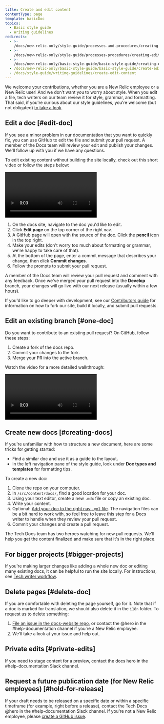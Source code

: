 ```yaml
---
title: Create and edit content
contentType: page
template: basicDoc
topics:
  - Basic style guide
  - Writing guidelines
redirects:
  - >-
    /docs/new-relic-only/style-guide/processes-and-procedures/creating-and-editing-content
  - >-
    /docs/new-relic-only/style-guide/processes-procedures/creating-editing-content
  - >-
    /docs/new-relic-only/basic-style-guide/basic-style-guide/creating-editing-content
  - /docs/new-relic-only/basic-style-guide/basic-style-guide/create-edit-content
  - /docs/style-guide/writing-guidelines/create-edit-content
---
```


We welcome your contributions, whether you are a New Relic employee or a New Relic user! And we don't want you to worry about style. When you edit a file, tech writers on our team review it for style, grammar, and formatting. That said, if you're curious about our style guidelines, you're welcome (but not obligated) [to take a look](/docs/style-guide/get-started/introduction-style-guide/).

## Edit a doc [#edit-doc]

If you see a minor problem in our documentation that you want to quickly fix, you can use GitHub to edit the file and submit your pull request. A member of the Docs team will review your edit and publish your changes. We'll follow up with you if we have any questions.

To edit existing content without building the site locally, check out this short video or follow the steps below:

<Video
  type="wistia"
  id="7hg3erav5p"
/>


1. On the docs site, navigate to the doc you'd like to edit.
2. Click **Edit page** on the top corner of the right nav.
3. A GitHub page will open with the source of the doc. Click the **pencil** icon in the top right.
4. Make your edits (don't worry too much about formatting or grammar, we're happy to take care of that).
5. At the bottom of the page, enter a commit message that describes your change, then click **Commit changes**.
6. Follow the prompts to submit your pull request.

A member of the Docs team will review your pull request and comment with any feedback. Once we've merged your pull request into the **Develop** branch, your changes will go live with our next release (usually within a few hours).

If you'd like to go deeper with development, see our [Contributors guide](https://github.com/newrelic/docs-website/blob/develop/CONTRIBUTING.md#editing-existing-pages) for information on how to fork our site, build it locally, and submit pull requests.

## Edit an existing branch [#one-doc]

Do you want to contribute to an existing pull request? On GitHub, follow these steps:

1. Create a fork of the docs repo.
2. Commit your changes to the fork.
3. Merge your PR into the active branch.

Watch the video for a more detailed walkthrough:

<Video
  type="wistia"
  id="poyranqlgs"
/>

## Create new docs [#creating-docs]

If you're unfamiliar with how to structure a new document, here are some tricks for getting started:

* Find a similar doc and use it as a guide to the layout.
* In the left navigation pane of the style guide, look under **Doc types and templates** for formatting tips.

To create a new doc:

1. Clone the repo on your computer.
2. In `/src/content/docs/`, find a good location for your doc.
3. Using your text editor, create a new `.mdx` file or copy an existing doc.
4. Write your content.
5. Optional: [Add your doc to the right nav `.yml` file](/docs/style-guide/processes-procedures/understand-edit-docs-site-structure/). The navigation files can be a bit hard to work with, so feel free to leave this step for a Docs writer to handle when they review your pull request.
6. Commit your changes and create a pull request.

The Tech Docs team has two heroes watching for new pull requests. We'll help you get the content finalized and make sure that it's in the right place.

## For bigger projects [#bigger-projects]

If you're making larger changes like adding a whole new doc or editing many existing docs, it can be helpful to run the site locally. For instructions, see [Tech writer workflow](/docs/style-guide/writer-workflow/tech-writer-workflow/).

## Delete pages [#delete-doc]

If you are comfortable with deleting the page yourself, go for it. Note that if a doc is marked for translation, we should also delete it in the `i18n` folder. To request us to delete something:

1. [File an issue in the docs-website repo](https://github.com/newrelic/docs-website/issues/new/choose), or contact the @hero in the #help-documentation channel if you're a New Relic employee.
2. We'll take a look at your issue and help out.

## Private edits [#private-edits]

If you need to stage content for a preview, contact the docs hero in the #help-documentation Slack channel.

## Request a future publication date (for New Relic employees) [#hold-for-release]

If your draft needs to be released on a specific date or within a specific timeframe (for example, right before a release), contact the Tech Docs @hero in the #help-documentation Slack channel. If you're not a New Relic employee, please [create a GitHub issue](https://github.com/newrelic/docs-website/issues/new/choose).
